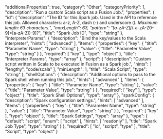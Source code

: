   "additionalProperties": true,
  "category": "Other",
  "categoryPriority": 1,
  "description": "Run a custom Scala script as a Fusion Job.",
  "properties": {
    "id": {
      "description": "The ID for this Spark job. Used in the API to reference this job. Allowed characters: a-z, A-Z, dash (-) and underscore (_). Maximum length: 63 characters.",
      "maxLength": 63,
      "pattern": "[a-zA-Z][_\\-a-zA-Z0-9]*[a-zA-Z0-9]?",
      "title": "Spark Job ID",
      "type": "string"
    },
    "interpreterParams": {
      "description": "Bind the key/values to the Scala interpreter",
      "hints": [
        "advanced"
      ],
      "items": {
        "properties": {
          "key": {
            "title": "Parameter Name",
            "type": "string"
          },
          "value": {
            "title": "Parameter Value",
            "type": "string"
          }
        },
        "required": [
          "key"
        ],
        "type": "object"
      },
      "title": "Interpreter Params",
      "type": "array"
    },
    "script": {
      "description": "Custom script written in Scala to be executed in Fusion as a Spark job.",
      "hints": [
        "lengthy",
        "code/scala"
      ],
      "minLength": 1,
      "title": "Scala Script",
      "type": "string"
    },
    "shellOptions": {
      "description": "Additional options to pass to the Spark shell when running this job.",
      "hints": [
        "advanced"
      ],
      "items": {
        "properties": {
          "key": {
            "title": "Parameter Name",
            "type": "string"
          },
          "value": {
            "title": "Parameter Value",
            "type": "string"
          }
        },
        "required": [
          "key"
        ],
        "type": "object"
      },
      "title": "Spark Shell Options",
      "type": "array"
    },
    "sparkConfig": {
      "description": "Spark configuration settings.",
      "hints": [
        "advanced"
      ],
      "items": {
        "properties": {
          "key": {
            "title": "Parameter Name",
            "type": "string"
          },
          "value": {
            "title": "Parameter Value",
            "type": "string"
          }
        },
        "required": [
          "key"
        ],
        "type": "object"
      },
      "title": "Spark Settings",
      "type": "array"
    },
    "type": {
      "default": "script",
      "enum": [
        "script"
      ],
      "hints": [
        "readonly"
      ],
      "title": "Spark Job Type",
      "type": "string"
    }
  },
  "required": [
    "id",
    "script",
    "type"
  ],
  "title": "Script",
  "type": "object"
}
